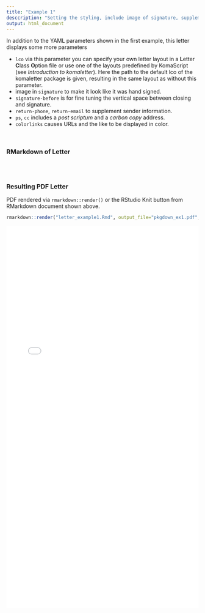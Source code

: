 ```yaml
---
title: "Example 1"
desccription: "Setting the styling, include image of signature, supplement sender onfo, ps, cc and colorlinks"
output: html_document
---
```


In addition to the YAML parameters shown in the first example, this letter displays some more parameters

* `lco` via this parameter you can specify your own letter layout in a **L**etter **C**lass **O**ption file or use one of the layouts predefined by KomaScript (see *Introduction to komaletter*). Here the path to the default lco of the komaletter package is given, resulting in the same layout as without this parameter.
* image in `signature` to make it look like it was hand signed.
* `signature-before` is for fine tuning the vertical space between closing and signature.
* `return-phone`, `return-email` to supplement sender information.
* `ps`, `cc` includes a *post scriptum* and a *carbon copy* address.
* `colorlinks` causes URLs and the like to be displayed in color.

<br>

### RMarkdown of Letter

```r

```

<br>

### Resulting PDF Letter

PDF rendered via `rmarkdown::render()` or the RStudio Knit button from RMarkdown document shown above.

```r
rmarkdown::render("letter_example1.Rmd", output_file="pkgdown_ex1.pdf", output_dir='.')

```

![Here should be a PDF of the letter](pkgdown_ex1.pdf){width=100% height=1000} \
